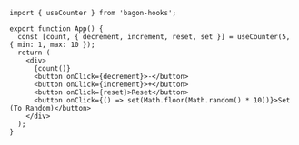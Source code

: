 ```tsx
import { useCounter } from 'bagon-hooks';

export function App() {
  const [count, { decrement, increment, reset, set }] = useCounter(5, { min: 1, max: 10 });
  return (
    <div>
      {count()}
      <button onClick={decrement}>-</button>
      <button onClick={increment}>+</button>
      <button onClick={reset}>Reset</button>
      <button onClick={() => set(Math.floor(Math.random() * 10))}>Set (To Random)</button>
    </div>
  );
}
```
